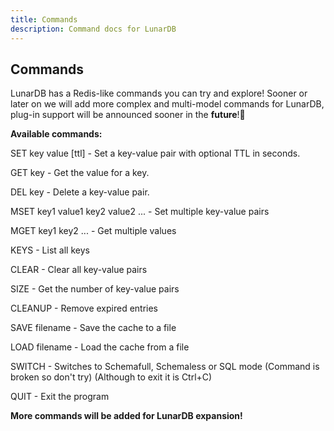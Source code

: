 ```yaml
---
title: Commands
description: Command docs for LunarDB
---
```


## Commands

LunarDB has a Redis-like commands you can try and explore! Sooner or later on
we will add more complex and multi-model commands for LunarDB, plug-in support will
be announced sooner in the **future**!🤖

**Available commands:**

SET key value [ttl] - Set a key-value pair with optional TTL in seconds.

GET key - Get the value for a key.

DEL key - Delete a key-value pair.

MSET key1 value1 key2 value2 ... - Set multiple key-value pairs

MGET key1 key2 ... - Get multiple values

KEYS - List all keys

CLEAR - Clear all key-value pairs

SIZE - Get the number of key-value pairs

CLEANUP - Remove expired entries

SAVE filename - Save the cache to a file

LOAD filename - Load the cache from a file

SWITCH - Switches to Schemafull, Schemaless or SQL mode (Command is broken so don't try)
(Although to exit it is Ctrl+C)

QUIT - Exit the program

**More commands will be added for LunarDB expansion!**